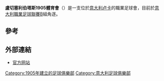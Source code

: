 {{noteTA
|T=zh-hant:盧切塞利伯塔斯1905體育會;zh-hans:卢卡足球俱乐部;
|1=zh-hant:盧切塞利伯塔斯1905體育會;zh-hans:卢卡足球俱乐部;
}}
{{Infobox football club|
  clubname = 盧切塞利伯塔斯1905體育會|
  image    = [[Image:A._S._Lucchese_Libertas_1905.png|140px]] |
  fullname = Associazione Sportiva Lucchese Libertas 1905 |
  nickname = Rossoneri (Red-Blacks) |
  founded  = {{start date and age|df=yes|1905}}|
  ground   = [[意大利|意大利]][[卢卡|卢卡]]{{le|埃莉莎门体育场|Stadio Porta Elisa}} |
  capacity = 7,386 |
  chairman = Nicola Giannecchini |
  manager  = Guido Pagliuca |
 league = [[意大利足球丙級聯賽|意大利足球丙級聯賽]] |
 season = 2021–22 |
 position = 意丙B組，第 8 位 |
  pattern_la1=|pattern_b1=_blackstripes|pattern_ra1=|
  leftarm1=000000|body1=FF0000|rightarm1=000000|shorts1=000000|socks1=000000|  pattern_la2=|pattern_b2=_thinredsides|pattern_ra2=|
  leftarm2=FF0000|body2=FFFFFF|rightarm2=FF0000|shorts2=FF0000|socks2=FF0000|
}}
'''盧切塞利伯塔斯1905體育會'''（{{lang-it|Associazione Sportiva Lucchese Libertas 1905}}）是一支位於[[意大利|意大利]][[卢卡|卢卡]]的職業足球會，目前於[[意大利職業足球聯賽|意大利職業足球聯賽]]B組角逐。

==參考==
{{Reflist}}

==外部連結==
* [https://web.archive.org/web/20170530135602/http://asluccheselibertas.it/ 官方网站] {{it icon}}

{{意甲}}
{{soccer-club-stub}}

[[Category:1905年建立的足球俱樂部|Category:1905年建立的足球俱樂部]]
[[Category:意大利足球俱樂部|Category:意大利足球俱樂部]]